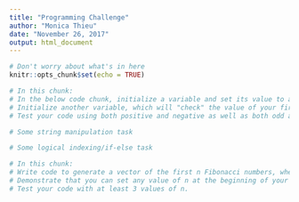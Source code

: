 ```yaml
---
title: "Programming Challenge"
author: "Monica Thieu"
date: "November 26, 2017"
output: html_document
---
```


```r
# Don't worry about what's in here
knitr::opts_chunk$set(echo = TRUE)
```

```r
# In this chunk:
# In the below code chunk, initialize a variable and set its value to any integer of your choice.
# Initialize another variable, which will "check" the value of your first integer variable using some code, and have this variable's value be TRUE if your integer is an ODD number, and FALSE if your integer is an EVEN number.
# Test your code using both positive and negative as well as both odd and even numbers, and zero.
```

```r
# Some string manipulation task
```


```r
# Some logical indexing/if-else task
```


```r
# In this chunk:
# Write code to generate a vector of the first n Fibonacci numbers, where n is any number greater than or equal to 2.
# Demonstrate that you can set any value of n at the beginning of your code and output the appropriate n-length Fibonacci vector, without needing to change any other code you wrote.
# Test your code with at least 3 values of n.
```

